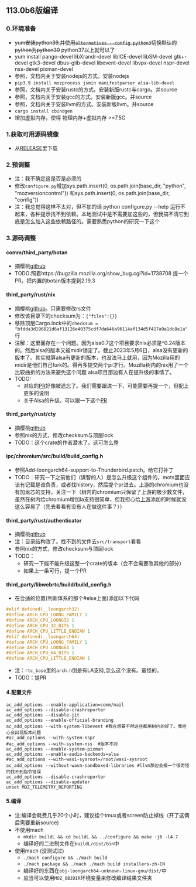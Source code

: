 113.0b6版编译
-----
### 0.环境准备
*   ~~yum安装python39.并使用`alternatives --config python3`切换默认的python为python39~~ python37以上就可以了
*   yum install pango-devel libXrandr-devel libICE-devel  libSM-devel gtk+-devel gtk3-devel dbus-glib-devel libevent-devel libvpx-devel nspr-devel nss-devel pixman-devel
*   参照，文档内关于安装nodejs的方式。安装nodejs
*   `pip3.9 install mozprocess jsmin manifestparser alsa-lib-devel`
*   参照，文档内关于安装rustc的方式。安装新版rustc与cargo。并source
*   参照，文档内关于安装gcc的方式。安装新版gcc。并source
*   参照，文档内关于安装llvm的方式。安装新版llvm。并source
*   `cargo install cbindgen`
*   增加虚拟内存，使得 物理内存+虚拟内存 >=7.5G

### 1.获取可用源码镜像
*   从[RELEASE](https://archive.mozilla.org/pub/thunderbird/releases/)里下载

### 2.预调整
*   注：我不确定这是否是必须的
*   修改`configure.py`增加sys.path.insert(0, os.path.join(base_dir, "python", "mozversioncontrol")) 和sys.path.insert(0, os.path.join(base_dir, "config"))  
*   注：我总觉得这样不太对，但不加的话 python configure.py --help 运行不起来，各种提示找不到依赖。本地测试中是不需要加这些的，但我搞不清它到底是怎么加入这些依赖路径的。需要熟悉python的研究一下这个

### 3.源码调整

#### comm/third_party/botan
*   摘樱桃[github](https://github.com/randombit/botan/commit/7bc8a874f613630d20a90d742cffef1466ba1147)
*   TODO:照着https://bugzilla.mozilla.org/show_bug.cgi?id=1738708 提一个PR。把内置的botan版本提到2.19.3

#### third_party/rust/nix
*   摘樱桃[github](https://github.com/nix-rust/nix/pull/2023/files)。只需要修改rs文件
*   修改该目录下的checksum为：`{"files":{}}`
*   移除顶层Cargo.lock中的`checksum = "bfdda3d196821d6af13126e40375cdf7da646a96114af134d5f417a9a1dc8e1a"` 行
*   注解：这里面存在一个问题。因为alsa0.7这个项目要求nix必须是^0.24版本的。然后alsa的版本又被midir锁定了。截止2023年5月6日，alsa没有更新的版本了。其实就算alsa有更新的版本，也没法马上就用，因为Mozilla用的midir是他们自己fork的。得再多提交两个pr才行。Mozilla树内的nix用了一个比较曲折的方法来避免这个问题 alsa项目那边有人在提升级的事情了。
*   TODO:
     *   对应的[PR](https://github.com/nix-rust/nix/pull/2023)好像被遗忘了。我们需要跟进一下，可能需要再提一个，但配上更多的说明
     *   关于Alsa的升级。可以跟一下这个[PR](https://github.com/diwic/alsa-rs/pull/99)

#### third_party/rust/cty
*   摘樱桃[github](https://github.com/japaric/cty/pull/23/files)
*   参照nix的方式，修改checksum与顶层lock
*   TODO：这个crate的作者潜水了。这可怎么整

#### ipc/chromium/src/build/build_config.h
*   参照Add-loongarch64-support-to-Thunderbird.patch。给它打补丁
*   TODO：研究一下之前他们（谋智的人）是怎么升级这个组件的，mots里面应该有记载是谁负责，或者找history，然后提个pr进去。上游的chromium也没有加龙芯的支持，关注一下（树内的chromium只保留了上游的极少数文件，虽然在树内给chromium增加la支持很简单，但我担心给[上游](https://source.chromium.org/chromium/chromium/+/trunk:build/build_config.h)添加的时候就没这么容易了（先去看看有没有人在做这件事？））

#### third_party/rust/authenticator
*   摘樱桃[github](https://github.com/mozilla/authenticator-rs/pull/207/files)
*   注：目录结构改了。找不到的文件去`src/transport`看看
*   参照nix的方式，修改checksum与顶层lock
*   TODO：
     *   研究一下能不能升级这整一个crate的版本（会不会需要改其他的部分）
     *   如果上一条可行，提一个PR

#### third_party/libwebrtc/build/build_config.h
*   在合适的位置(判断体系的那个#else上面)添加以下代码
```c
#elif defined(__loongarch32)
#define ARCH_CPU_LOONG_FAMILY 1
#define ARCH_CPU_LOONG32 1
#define ARCH_CPU_32_BITS 1
#define ARCH_CPU_LITTLE_ENDIAN 1
#elif defined(__loongarch64)
#define ARCH_CPU_LOONG_FAMILY 1
#define ARCH_CPU_LOONG64 1
#define ARCH_CPU_64_BITS 1
#define ARCH_CPU_LITTLE_ENDIAN 1
```
*   注：`rtc_base`里的`arch.h`倒是有LA支持,怎么这个没有。蛮怪的。
*   TODO：提PR

#### 4.配置文件
```
ac_add_options --enable-application=comm/mail
ac_add_options --disable-crashreporter
ac_add_options --disable-jit
ac_add_options --enable-official-branding
ac_add_options --with-system-libevent #我在想要不然这些都用树内的好了。我担心会出现版本问题
#ac_add_options --with-system-nspr
#ac_add_options --with-system-nss  #版本不对
ac_add_options --enable-system-pixman
ac_add_options --enable-audio-backends=alsa
#ac_add_options --with-wasi-sysroot=/root/wasi-sysroot
ac_add_options --without-wasm-sandboxed-libraries #llvm那边会报一个很奇怪的找不到指令错误
ac_add_options --disable-crashreporter
ac_add_options --disable-updater
unset MOZ_TELEMETRY_REPORTING
```

#### 5.编译
*   注:编译会耗费几乎20个小时，建议挂个tmux或者screen防止掉线（开了这俩后需要重新source)
*   不使用mach
    *   `mkdir buildL && cd buildL && ../configure && make -j6 -l4.7`
    *   编译好的二进制文件在`buildL/dist/bin`中
*   使用mach (没测试过)
    *   `./mach configure && ./mach build` 
    *   `./mach package && ./mach ./mach build installers-zh-CN`
    *   编译好的东西在`obj-loongarch64-unknown-linux-gnu/dist/`中
    *   应当可以使用`MOZ_OBJDIR`环境变量来修改编译结果文件夹
